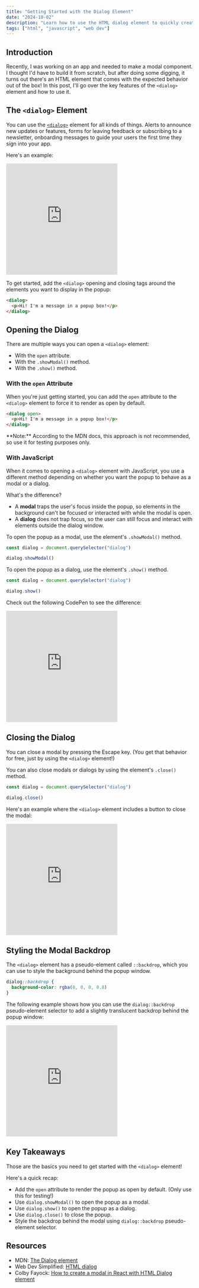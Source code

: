 ```yaml
---
title: "Getting Started with the Dialog Element"
date: "2024-10-02"
description: "Learn how to use the HTML dialog element to quickly create modals and popup windows."
tags: ["html", "javascript", "web dev"]
---
```


## Introduction

Recently, I was working on an app and needed to make a modal component. I thought I'd have to build it from scratch, but after doing some digging, it turns out there's an HTML element that comes with the expected behavior out of the box! In this post, I'll go over the key features of the `<dialog>` element and how to use it.

## The `<dialog>` Element

You can use the [`<dialog>`](https://developer.mozilla.org/en-US/docs/Web/HTML/Element/dialog) element for all kinds of things. Alerts to announce new updates or features, forms for leaving feedback or subscribing to a newsletter, onboarding messages to guide your users the first time they sign into your app.

Here's an example:

<iframe height="300" style={{width: "100%"}} scrolling="no" title="Dialog Element Example" src="https://codepen.io/meganesu/embed/XWvXvap?default-tab=result" frameborder="no" loading="lazy" allowtransparency="true" allowfullscreen="true">
  See the Pen <a href="https://codepen.io/meganesu/pen/XWvXvap">
  Dialog Element Example</a> by Megan Sullivan (<a href="https://codepen.io/meganesu">@meganesu</a>)
  on <a href="https://codepen.io">CodePen</a>.
</iframe>

To get started, add the `<dialog>` opening and closing tags around the elements you want to display in the popup:

```html
<dialog>
  <p>Hi! I'm a message in a popup box!</p>
</dialog>
```

## Opening the Dialog

There are multiple ways you can open a `<dialog>` element:
- With the `open` attribute.
- With the `.showModal()` method.
- With the `.show()` method.

### With the `open` Attribute

When you're just getting started, you can add the `open` attribute to the `<dialog>` element to force it to render as open by default.

```html
<dialog open>
  <p>Hi! I'm a message in a popup box!</p>
</dialog>
```

<CalloutBox>
**Note:** According to the MDN docs, this approach is not recommended, so use it for testing purposes only.
</CalloutBox>

### With JavaScript

When it comes to opening a `<dialog>` element with JavaScript, you use a different method depending on whether you want the popup to behave as a modal or a dialog.

What's the difference?

- A **modal** traps the user's focus inside the popup, so elements in the background can't be focused or interacted with while the modal is open.
- A **dialog** does not trap focus, so the user can still focus and interact with elements outside the dialog window.

To open the popup as a modal, use the element's `.showModal()` method.

```js
const dialog = document.querySelector("dialog")

dialog.showModal()
```

To open the popup as a dialog, use the element's `.show()` method.
```js
const dialog = document.querySelector("dialog")

dialog.show()
```

Check out the following CodePen to see the difference:

<iframe height="300" style={{width: "100%"}} scrolling="no" title="Modal vs. Dialog" src="https://codepen.io/meganesu/embed/MWNygBG?default-tab=result" frameborder="no" loading="lazy" allowtransparency="true" allowfullscreen="true">
  See the Pen <a href="https://codepen.io/meganesu/pen/MWNygBG">
  Modal vs. Dialog</a> by Megan Sullivan (<a href="https://codepen.io/meganesu">@meganesu</a>)
  on <a href="https://codepen.io">CodePen</a>.
</iframe>


## Closing the Dialog

You can close a modal by pressing the Escape key. (You get that behavior for free, just by using the `<dialog>` element!)

You can also close modals or dialogs by using the element's `.close()` method.

```js
const dialog = document.querySelector("dialog")

dialog.close()
```

Here's an example where the `<dialog>` element includes a button to close the modal:

<iframe height="300" style={{width: "100%"}} scrolling="no" title="Modal Example with Close Button" src="https://codepen.io/meganesu/embed/yLmOLMG?default-tab=html%2Cresult" frameborder="no" loading="lazy" allowtransparency="true" allowfullscreen="true">
  See the Pen <a href="https://codepen.io/meganesu/pen/yLmOLMG">
  Modal Example with Close Button</a> by Megan Sullivan (<a href="https://codepen.io/meganesu">@meganesu</a>)
  on <a href="https://codepen.io">CodePen</a>.
</iframe>


## Styling the Modal Backdrop

The `<dialog>` element has a pseudo-element called `::backdrop`, which you can use to style the background behind the popup window.

```css
dialog::backdrop {
  background-color: rgba(0, 0, 0, 0.8)
}
```

The following example shows how you can use the `dialog::backdrop` pseudo-element selector to add a slightly translucent backdrop behind the popup window:

<iframe height="300" style={{width: "100%"}} scrolling="no" title="Modal Example with Close Button" src="https://codepen.io/meganesu/embed/XWvdWgv?default-tab=css%2Cresult" frameborder="no" loading="lazy" allowtransparency="true" allowfullscreen="true">
  See the Pen <a href="https://codepen.io/meganesu/pen/XWvdWgv">
  Modal Example with Close Button</a> by Megan Sullivan (<a href="https://codepen.io/meganesu">@meganesu</a>)
  on <a href="https://codepen.io">CodePen</a>.
</iframe>


## Key Takeaways

Those are the basics you need to get started with the `<dialog>` element!

Here's a quick recap:

- Add the `open` attribute to render the popup as open by default. (Only use this for testing!)
- Use `dialog.showModal()` to open the popup as a modal.
- Use `dialog.show()` to open the popup as a dialog.
- Use `dialog.close()` to close the popup.
- Style the backdrop behind the modal using `dialog::backdrop` pseudo-element selector.

## Resources

- MDN: [The Dialog element](https://developer.mozilla.org/en-US/docs/Web/HTML/Element/dialog)
- Web Dev Simplified: [HTML dialog](https://blog.webdevsimplified.com/2023-04/html-dialog/)
- Colby Fayock: [How to create a modal in React with HTML Dialog element](https://spacejelly.dev/posts/how-to-create-a-modal-in-react-with-html-dialog)

